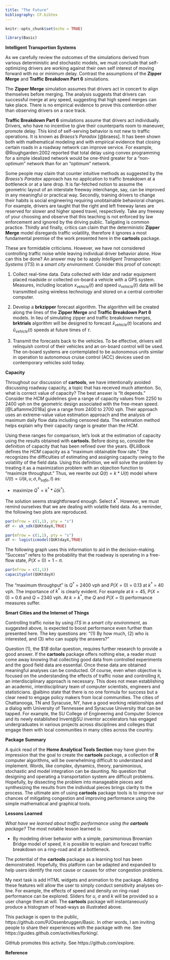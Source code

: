 ```yaml
---
title: "The Future"
bibliography: CF.bibtex
---
```


```r
knitr::opts_chunk$set(echo = TRUE)
```


```r
library(Basic)
```


__Intelligent Transportion Systems__ 

As we carefully review the outcomes of the simulations derived from various deterministic and stochastic models, we must conclude that self-optimizing drivers are working against their own self interest of moving forward with no or minimum delay. Contrast the assumptions of the __Zipper Merge__ and __Traffic Breakdown Part 6__ simulations. 

The __Zipper Merge__ simulation assumes that drivers act in concert to align themselves before merging. The analysis suggests that drivers can successful merge at any speed, suggesting that high speed merges can take place.  There is no empirical evidence to prove this contention other than observing drivers on a  race track.

__Traffic Breakdown Part 6__ simulations assume that drivers act individually. Drivers, who have no incentive to give their counterparts room to maneuver, promote delay. This kind of self-serving behavior is not new to traffic operations. It is known as _Braess's Paradox_ [@braess]. It has been shown both with mathematical modeling and with empirical evidence that closing certain roads in a roadway network can improve service.   For example, @Roughgarden:2002 reported that total delay using convex programming for a simple idealized network would be one-third greater for a "non-optimum" network than for an "optimum" network. 

Some people may claim that counter intuitive methods as suggested by the _Braess's Paradox_ approach has  no application to traffic breakdown at a bottleneck or at a lane drop.  It is far-fetched notion to assume the geometric layout of an interstate freeway interchange, say,  can be improved in any meaningful or practical way.  Secondly, training drivers to change their habits is social engineering  requiring unobtainable behavioral changes. For example, drivers are taught that the right and left freeway lanes are reserved for slower and higher speed travel, respectively. Take any freeway of your choosing and  observe that this teaching is not enforced by law enforcement and  ignored by the driving public. Tailgating is common practice. Thirdly and finally, critics can claim that the deterministic  __Zipper Merge__ model disregards traffic volatility, therefore it ignores a most fundamental premise of the work presented here in the __cartools__ package.

These are formidable criticisms. However, we have not considered controlling traffic noise while leaving  individual driver  behavior alone. How can this be done? An answer may be to apply  _Intelligent Transportion Systems_ (_ITS_) in a _smart city environment_. Consider this  proof of concept:

1. Collect real-time data. Data collected with lidar and radar equipment placed roadside or collected on-board a vehicle with a GPS system. Measures, including location $x_{vehicle}(t)$ and speed $u_{vehicle}(t)$  data will be transmitted using wireless technology and stored on a central controller computer.

2. Develop a __brkzipper__ forecast algorithm. The algorithm will be created along the lines of the __Zipper Merge__ and __Traffic Breakdown Part 6__ models. In lieu of simulating zipper and traffic breakdown merges, __brktrials__ algorithm will be designed to forecast $\hat{x}_{vehicle}(t)$ locations and $\hat{u}_{vehicle}(t)$ speeds at future times of $\tau$. 

3. Transmit the forecasts back to the vehicles. To be effective, drivers will relinquish control of their vehicles and an on-board control will be used. The on-board systems are contemplated to be autonomous units similar in operation to autonomous cruise control (ACC) devices used on contemporary vehicles sold today.

__Capacity__

Throughout our discussion of __cartools__, we have intentionally avoided discussing roadway capacity, a topic that has received much attention. So, what is correct value of capacity? The best answer is "It depends." Consider the _HCM_ guidelines give a range of capacity values from 2250 to 2400 vph on the geometric design associated with the free-mean speed.  [@Laflamme2018a] give a range from 2400 to 2700 vph. Their approach uses an extreme-value value estimation approach and the analysis of maximum daily flow data including censored data. The estimation method helps explain why their capacity range is greater than the _HCM_. 

Using these ranges for comparison, let's look at the estimation of capacity using the results obtained with __cartools.__ Before doing so, consider the definition of capacity that has been refined over the years. @LiliBook defines the _HCM_ capacity  as a "maximum obtainable flow rate."  She recognizes the difficulties of estimating and assigning capacity owing to the volatility of the field data. Using this definition, we will solve the problem by treating it as a maximization problem with an objection function to  "maximize throughput." Thus, we rewrite out  $Q(t)  = k * U(t)$ model where $U(t) = U(k, u, \sigma, h_{safe}, t)$ as:


* maximize  $Q^*  = k^* * \bar{u}(k^*)$.

The solution seems  straightforward enough. Select $k^*$. However, we must remind ourselves that we are dealing with volatile field data. As a reminder, the following two plots are reproduced.


```r
par(mfrow = c(1,1), pty = "s")
df <- uk_sdk(QUKtdayX,TRUE)
```

```r
par(mfrow = c(1,1), pty = "s")
df <- logisticmodel(QUKtdayX,TRUE)
```

The following graph uses this information to aid in the decision-making. "Success" refers to the probability that the roadway is operating in a free-flow state, $P(X = 0) = 1 - \pi$.

```r
par(mfrow = c(1,1))
capacityplot(QUKtdayX)
```

The "maximum throughput" is  $Q^*$ = 2400 vph  and $P(X = 0)$ = 0.13 at  $k^*$ = 40 vph.  The importance of  $k^*$ is clearly  evident. For example at $k = 45$, $P(X = 0)$ = 0.6 and $Q$ = 2340 vph. At $k > k^*$, the $Q$ and $P(X = 0)$ performance measures suffer.

__Smart Cities and the Internet of Things__

Controlling traffic noise by using _ITS_ in a _smart city environment_, as suggested above, is expected to boost performance even further than presented here. The key questions are: "(1) By how much, (2) who is interested, and (3) who can supply the answers?" 

Question (1), the $\$1B$ dollar question, requires further research to provide a good answer. If the  __cartools__  package offers nothing else, a reader must come away knowing that collecting good data  from controlled experiments and the good field data are essential. Once these data are obtained meaningful analyses can be conducted. Of course, even when objective is focused on  the understanding the effects of traffic noise and controlling it, an interdisciplinary approach is necessary. This does not mean establishing an academic, interdisciplinary team of computer scientists, engineers and statisticians. @albino state that there is no one formula for success but a clear need to engage policy makers from local communities.  The cities of Chattanooga, TN and Syracuse, NY, have  a good working relationships and a dialog with University of Tennessee and Syracuse University that can be tapped. For example, the SU College of Engineering and Computer Science and its newly established  Invent@SU inventor accelerators has engaged undergraduates in various projects across disciplines and colleges that engage them with local communities in many cities across the country.



__Package Summary__ 

A quick read of the __Home Analytical Tools Section__ may have given the impression that the goal to create the __cartools__ package, a collection of __R__ computer algorithms, will be overwhelming difficult to understand and implement. Words, like complex, dynamics, theory, parsimonious, stochastic and model integration can be daunting. No question that designing and operating a transportation system are difficult problems. Hopefully, by dissecting the problem into manageable pieces and synthesizing the  results from the individual pieces brings clarity to the process. The ultimate aim of using __cartools__ package tools is to improve our chances of mitigating congestion and improving performance using the simple mathematical and graphical tools. 


__Lessons Learned__

_What have we learned about traffic performance using the __cartools__ package?_ The most notable lesson learned is:

* By modeling driver behavior with a simple, parsimonious  Brownian Bridge model of speed, it is possible to explain and forecast  traffic  breakdown on a ring-road and at a bottleneck.  

The potential of the __cartools__ package as a learning tool has been demonstrated. Hopefully, this platform can be adapted and expanded to help users  identify the root cause or causes for other congestion problems. 

My next task is add HTML widgets and animation  to the package. Adding these features will allow the user to simply conduct sensitivity analyses on-line. For example, the effects of speed  and density on ring-road performance can be explored. Sliders for $u$, $\sigma$ and $k$ will be provided so a user change them at will. The __cartools__ package will instantaneously produce a histogram of head-ways as illustrated above.

This package is open to the public, https://github.com/PJOssenbruggen/Basic. In other words, I am inviting people to share their experiences with the package with me. See https://guides.github.com/activities/forking/. 

GitHub promotes this activity. See https://github.com/explore. 

__Reference__
